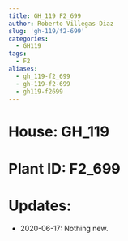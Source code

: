 ```yaml
---
title: GH_119 F2_699
author: Roberto Villegas-Diaz
slug: 'gh-119/f2-699'
categories:
  - GH119
tags:
  - F2
aliases:
  - gh_119-f2_699
  - gh-119-f2-699
  - gh119-f2699
---
```


# **House**: GH_119
# **Plant ID**: F2_699
# **Updates**: 
 - 2020-06-17: Nothing new.
